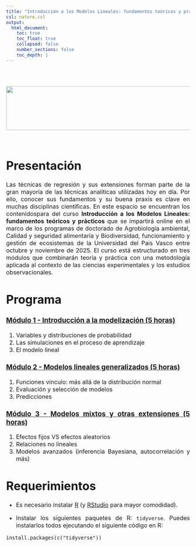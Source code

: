 ```yaml
---
title: "Introducción a los Modelos Lineales: fundamentos teóricos y prácticos"
csl: nature.csl
output: 
  html_document:
    toc: true
    toc_float: true
    collapsed: false
    number_sections: false
    toc_depth: 1
---
```


<style>
body {
text-align: justify}
</style>

<br/>
<br/>
<p align="center">
<img height=120 width=850 src="UPV.png"> </a>
</p>
<font size="3">
<br/>

 
# **Presentación**

Las técnicas de regresión y sus extensiones forman parte de la gran mayoría de las técnicas analíticas utilizadas hoy en día. Por ello, conocer sus fundamentos y su buena praxis es clave en muchas disciplinas científicas. En este espacio se encuentran los contenidospara del curso **Introducción a los Modelos Lineales: fundamentos teóricos y prácticos** que se impartirá online en el marco de los programas de doctorado de Agrobiología ambiental, Calidad y seguridad alimentaria y Biodiversidad, funcionamiento y gestión de ecosistemas de la Universidad del Pais Vasco entre octubre y noviembre de 2025. El curso está estructurado en tres módulos que combinarán teoría y práctica con una metodología aplicada al contexto de las ciencias experimentales y los estudios observacionales.
 
# **Programa**

### [Módulo 1 - Introducción a la modelización (5 horas)](https://jabiologo.github.io/web/tutorials/upv_modulo1.html)

  1. Variables y distribuciones de probabilidad
  2. Las simulaciones en el proceso de aprendizaje
  3. El modelo lineal
  
### [Módulo 2 - Modelos lineales generalizados (5 horas)]()

  1. Funciones vínculo: más allá de la distribución normal
  2. Evaluación y selección de modelos
  3. Predicciones
  
### [Módulo 3 - Modelos mixtos y otras extensiones (5 horas)]()

  1. Efectos fijos VS efectos aleatorios
  2. Relaciones no lineales
  3. Modelos avanzados (inferencia Bayesiana, autocorrelación y más)


#  **Requerimientos**

  * Es necesario instalar [R](https://cloud.r-project.org/) (y  [RStudio](https://posit.co/download/rstudio-desktop/#download) para mayor comodidad).

  
  * Instalar los siguientes paquetes de R: `tidyverse`. Puedes instalarlos todos ejecutando el siguiente código en R:

```
install.packages(c("tidyverse"))
```
